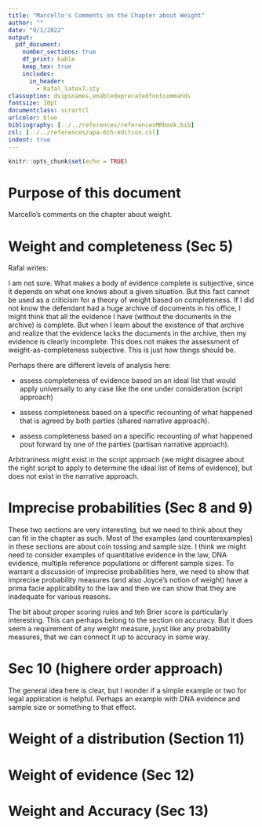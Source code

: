 ```yaml
---
title: "Marcello's Comments on the Chapter about Weight"
author: ""
date: "9/1/2022"
output:
  pdf_document:
    number_sections: true
    df_print: kable 
    keep_tex: true
    includes:
      in_header:
        - Rafal_latex7.sty
classoption: dvipsnames,enabledeprecatedfontcommands
fontsize: 10pt
documentclass: scrartcl
urlcolor: blue
bibliography: [../../references/referencesMRbook.bib]
csl: [../../references/apa-6th-edition.csl]
indent: true
---
```



```r
knitr::opts_chunk$set(echo = TRUE)
```

# Purpose of this document

Marcello's comments on the chapter about weight.

# Weight and completeness (Sec 5)

Rafal writes:

\begin{quote}
So the second difficulty is that on this approach the weight of evidence becomes very sensitive not only to what the actual evidence is, but also to what an ideal evidence in a given case should be. unless as clear and epistemologically principled guidance as to how to formulate such ideal lists is available, this seems to open a gate to arbitrariness. Change of awareness of one’s own ignorance, without any major chance to the actual evidence obtained, might lead to overconfidence or under-confidence in one’s judgment. Moreover, it is not clear how disagreement about weight arising between agents not due to evidential differences, but rather due to differences in their list of ideal items of evidence should be adjudicated.
\end{quote}

I am not sure. What makes a body of evidence complete is subjective, since it depends on what one knows about a given situation. But this fact cannot be used as a criticism for a theory of weight based on completeness. If I did not know the defendant had a huge archive of documents in his office, I might think that all the evidence I have (without the documents in the archive) is complete. But when I learn about the existence of that archive and realize that the evidence lacks the documents in the archive, then my evidence is clearly incomplete. This does not makes the assessment of weight-as-completeness subjective. This is just how things should be. 

Perhaps there are different levels of analysis here:

- assess completeness of evidence based on an ideal list  that would apply universally to any case like the one under consideration (script approach)

- assess completeness based on a specific recounting of what happened that is agreed by both parties (shared narrative approach).

- assess completeness based on a specific recounting of what happened pout forward by one of the parties (partisan narrative approach).

Arbitrariness might exist in the script approach (we might disagree about the right script to apply to determine the ideal list of items of evidence), but does not exist in the narrative approach.


# Imprecise probabilities (Sec 8 and 9)

These two sections are very interesting, but we need to think about they can fit in the chapter as such. Most of the examples (and counterexamples) in these sections are about coin tossing and sample size. I think we might need to consider examples of quantitative evidence in the law, DNA evidence, multiple reference populations or different sample sizes.  To warrant a discussion of imprecise probabilities here, we need to  show that imprecise probability measures (and also Joyce's notion of weight) have a prima facie applicability to the law and then we can show that they are inadequate for various reasons. 

The bit about proper scoring rules and teh Brier score is particularly interesting. This can perhaps belong to
the section on accuracy. But it does seem a requirement of any weight measure, juyst like any probability measures, that we can connect it up to accuracy in some way. 




# Sec 10 (highere order approach)

The general idea here is clear, but I wonder if a simple example or two for legal application is helpful. 
Perhaps an example with DNA evidence and sample size or something to that effect.

# Weight of a distribution (Section 11)


\begin{itemize}

\item This and the next one are the crucial sections. This is the map I have now in my mind to 
follow what is going on in this section: 


\begin{enumerate}
\item[i.] Notion of information/entropy in general
\item[ii.] Entropy of distributions
\item[iii.] Difference of entropy between distributions (cross-entropy, KL divergence)
\item[iv.] weight of a distribution D is the difference (in some sense to be specificed) between the entropy of the distribution D compared to the uniform distribution (which by default has maximal entropy). But, crucially, this measure iof weight is NOT the KL divergence. 
\item[v.] weight of evidence (in the next section)
\end{enumerate}

\item The move from the example with the three forks to
a distribution of parameter values (each associated with a different probability) 
is not completely clear.Basically this is the step from (i) "entropy in general" to
(ii) entropy of distribution. I can sort of see the connection, 
but it is not spelled out clearly. This is the part that says "A measure of (lack of) information contained in a whole distribution, is entropy, which is the average Shannon information:..."

\item Again, in the discussion of entropy it would be 
good to have a clear running example, possibly 
legal in nature. 

\item Using the grip approximation for continuous distributions is fine, 
but what is the reason? You seem to say it is because we will compare continuous 
and discrete distribution. That seems sensible. Can you give an example?

\item KL divergence. This is the difference between the entropy associated between the two distribution and because of the properties of logarithm it is the log of the ratio. Right?

\item After that, you write "The idea is that the more informative a piece of evidence is, as compared to the uniform distribution, the more weight it has, on scale 0 to 1:" Are you talking about a piece of *evidence* or a *distribution*? 

\item Footnote 14 seems crucial here ("The reader might ask: why not to use the Kullback-Leibler divergence from the uniform distribution instead? Because this divergence does not measure the difference in how informed the distribution is. "). This might need more explanation. But if the KL divergence does not measure how informative a distribution is, then what does it measure? What are the sues for KL measure as opposed to the weight measure you propose?Also, I think one can understand your measure of weight without the KL divergence measure, which seems to be more complicated and meant to do something else. 

\item Another question is why the weight of a distribution P isn't simply 1-H(P). What are the advantages of comparing with the uniform distribution and using 1-(H(P)/H(uniform)? Another option for weight of a distribution would be the difference between the entropy of the uniform and the entropy of P, that is, H(uniforms)-H(P). Is this equivalent to something like the log of the ratio of the distribution, log(P/uniform)? Why then not take 1-log(P/uniform)? At any rate, more explanation why you picked that measure and excluding others in the vicinity would be useful.

\item The graphs used to compare Urbaniak-weight with Joyce-weight need additional explanation. You earlier complained that Joyce-weight display strange patterns. But O noticed that the graph of Urbaniak-weight are similar to those of Joyce-weight. So do you see strange patterns here too, or not? For example, why does the weight of a beta distribution drop as the ratio heads/tails become less sweked, but suddenly increases when teh ratio is close to 50/50? Is this a normal behavior? You might to spend mroe time, suggesting that this behavior is intuitive and to be expected. 

\item You say: "the entropy decreases with the number of observations". A beta(50,50) will have greater weight than beta(5, 5). I can see why that is because beta(50,50) is more sharply concentrated around .5 than beta(5,5). But some explanatio might be helpful.

\item You also say: "it [=entropy] decreases faster if the proportions are closer to the extremes. "
Beta(80,20) should presumably have more weight than beta(50,50) since it is more extreme. Why is that exactly? Why is it that a more skewed distribution is weightier? I can sort of see why, but more explanation would be needed.
The problem here is that---looking the general graph of beta distribution and also from the comparison with Joyce---
it seems that beta(50,50) is weightier than beta (55,45). There is slight increase in weight when we get to 50/50. Why is that? is this intended? Isn't that alike one of the strange patterns that we see in Joyce-weight?


\item There is a potential ambiguity (or potential source of confusion) in the illustration using beta distributions.
The guiding intuitions is that beta(a, b) represents a set of observations with a successes and b failures.
So the beta distribution in fact represent a bunch of observations. Under this interpretation, beta(50,50) is weightier than
beta (5,5) because it represents more observations. So, in some sense, here we are not thinking about the weight of a distribution, but the weight of the observations (the more observation, the weightier they are). At the same time, your account shows that the mere number of observation does not solely determine weight. What also matters is how the outcomes of he observation are allocated (the proportion of successes versus failures). So, then, it seems that weight tracks (a) how many observations there are and (b) how they are distributed of structured?  So, the question is, when we talk about the weight of a distribution, are we talking about anything other than the weight of (a) and (b)---i.e. observation plus how they are structured?

\item One interesting thing to know would be, when do two beta distributions (with different levels of proportion) have the same weight? For example, consider beta(80,20), so the proportion here is 80/20. Now let's take a proportion like 60/40? What would be a beta distribution that satisfies this proportion and that has the same weight as beta(80,20)? I suppose that the beta distribution will have to have more sample observations. But how many more?


\item Here is another way of thinking about this problem intuitively. Suppose I want to know whether 
this coin is fair (0.5). Contrast this with suppose I want to whether the coin is biased with bias 0.8 heads.
The question is how many observations, and in what proportions, would I need to be equally sure (=to have equally weighty observations) to conclude that the coin is fair versus 0.8 biased toward heads?

\end{itemize}

# Weight of evidence (Sec 12)


\begin{itemize}

\item The start of this section is revealing:

\begin{quote}
"So far we have discussed the weight of a distribution, meant to measure how informed an agent is about an issue. \underline{If the agent starts with a uniform prior}, this is a good enough approximation of how informed the evidence made them. But in general, how much more information is obtained is context-dependent. We want a prior-relative notion of weight, following the intuition that weight consideration should guide our information gathering also in making us stop collecting further evidence in light of what we already know. But for weight of evidence to have this feature, it has to depend on what we already know."
\end{quote}

So, if I understand this right, when you talk about the "weight of a distribution", you are actually talking about the "weight of the evidence/observations" \underline{assuming} you started out from uniform prior. This makes sense since the weight of a distribution is measured against the baseline of a uniform distribution. Ss my interpretation right?


\item Earlier I thought that "weight of a distribution" and "weight of evidence" were two different things.
Now, if I understand this right, looks like "weight of evidence" is a generalization of the 
idea of weight of a distribution. Weight of a distribution is the weight of the 
evidence when the prior is uniform. Is this right?

\item If the preceding point is right, it might also address the ambiguity I pointed out in my earlier remarks--ambiguity between "weight of distribution" and "weight of the observations" (which underline the distribution).

\item The way you suggest to measure the weight of the evidence is as follows:

\begin{quote}
In a given context, consider your distribution for the target hypothesis H given what you already know. Then update on the evidence. This might increase the weight for H, if the evidence confirms your conviction, or decrease it, if it goes against what the previous evidence tells you. Take the \underline{difference between the prior weight and the posterior weight} ($\Delta w$) as your measure of the weight of evidence in that context. 
\end{quote}

The idea is to take the difference between W(prior distribution) and W(posterior distribution). But, in light my remarks above, I wonder why "weight of evidence" could be measured, follows:

\[W(E) = 1 - \frac{H(\textit{posterior distribution (after updating on E)}}{H(\textit{prior distribution})}\]

This is just a generalization of your earlier measure of weight of distribution. Your measure of the weight of a distribution had in the denominator  the uniform distribution. Now, instead of the uniform, the weight of evidence has the prior distribution (which can be any distribution)

\[W(P) = 1 - \frac{H(\textit{distribution P}}{H(\textit{uniform distribution})}\]

Any thought about this approach and your approach in 
terms of delta-weight? Are the two approaches equivalent?

\item The discussion of the rocking and the abused child is interesting, but not completely clear yet.

\end{itemize}


# Weight and Accuracy (Sec 13)


















